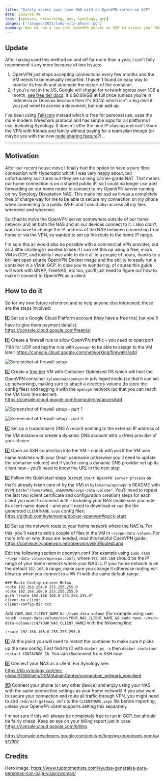 ```yaml
---
title: "Safely access your home NAS with an OpenVPN server on GCP"
date: 2021-08-08
tags: [openvpn, networking, nas, synology, gcp]
images: ['/images/2021/lady-with-phone.jpg']
summary: How to run a low cost OpenVPN server on GCP to access your NAS anywhere even if your home internet is on a shared IP
---
```


## Update

After having used this method on and off for more than a year, I can't fully recommend it any more because of two issues:

1. OpenVPN just stops accepting connections every few months and the VM needs to be manually restarted. I haven't found an easy way to monitor its health and automate the restart of the container.
2. If you're not in the US, Google will charge for network egress over 1GB a month, [see free tier docs](https://cloud.google.com/free/docs/free-cloud-features). It's \$0.08/GB at full price (unless you're in Indonesia or Oceania because then it's \$0.15) which isn't a big deal if you just need to access a document, but can add up.

I've been using [Tailscale](https://tailscale.com/) instead which is free for personal use, uses the more modern Wireshark protocol and has simple apps for all platforms I use, including Synology. It doesn't offer the nice IP aliasing and can't share the VPN with friends and family without paying for a team plan though (or maybe yes with the new [node sharing feature](https://tailscale.com/kb/1084/sharing/)?)...

______________________________________________________________________________

## Motivation

After our recent house move I finally had the option to have a pure fibre connection with Hyperoptic which I was very happy about, but unfortunately as it turns out they are running carrier-grade NAT. That means our home connection is on a shared public IP, so I could no longer use port forwarding on our home router to connect to my OpenVPN server running on my Synology Diskstation NAS. This made me sad as it was a completely free of charge way for me to be able to secure my connection on my phone when connecting to a public Wi-Fi and I could also access all my files whenever and wherever.

So I had to move the OpenVPN server somewhere outside of our home network and let both the NAS and all our devices connect to it. I also didn't want to have to change the IP address of the NAS between connecting from home or via the VPN, so wanted to set up the route to the home IP range.

I'm sure this all would also be possible with a commercial VPN provider, but as a little challenge I wanted to see if I can set this up using a free, micro VM in GCP, and luckily I was able to do it all in a couple of hours, thanks to a brilliant open source OpenVPN Docker image and the ability to easily run a container in a VM in GCP. In case you're wondering, of course this guide will work with QNAP, FreeNAS, etc too, you'll just need to figure out how to make it connect to OpenVPN as a client.

## How to do it

So for my own future reference and to help anyone else interested, these are the steps involved:

1️⃣ Set up a Google Cloud Platform account (they have a free trial, but you'll have to give them payment details): https://console.cloud.google.com/freetrial

2️⃣ Create a firewall rule to allow OpenVPN traffic – you need to open port 1194 for UDP and tag the rule with `openvpn` to be able to assign to the VM later: https://console.cloud.google.com/networking/firewalls/add

![Screenshot of firewall setup](/images/2021/Firewall-setup.png)

3️⃣ Create a [free tier](/images/2021/VM-setup-1.png) VM with Container-Optimized OS which will host the OpenVPN container `kylemanna/openvpn` in privileged mode (so that it can set up networking), making sure to attach a directory volume (to store the config files) and tagging it with the `openvpn` network (so that you can reach the VM from the internet): https://console.cloud.google.com/compute/instancesAdd

![Screenshot of firewall setup - part 1](/images/2021/VM-setup-1.png)

![Screenshot of firewall setup - part 2](/images/2021/VM-setup-2.png)

4️⃣ Set up a (subdomain) DNS A record pointing to the external IP address of the VM instance or create a dynamic DNS account with a (free) provider of your choice

5️⃣ Open an SSH connection into the VM – check with `pwd` if the VM user name matches with your Gmail username (otherwise you'll need to update the container volume) and if you're using a dynamic DNS provider set up its client now – you'll need to know the URL in the next step

6️⃣ Follow the Quickstart steps (except `Start OpenVPN server process` as that's already taken care of by the VM) in `kylemanna/openvpn`'s README with `OVPN_DATA="/home/GMAIL_USERNAME/ovpn-data-volume"`. You'll need to repeat the last two (client certificate and configuration creation) steps for each client you want to connect with – including your NAS (make sure you note its client name down) – and you'll need to download or `cat` the the generated `CLIENTNAME.ovpn` config files: https://github.com/kylemanna/docker-openvpn#quick-start

7️⃣ Set up the network route to your home network where the NAS is. For this, you'll need to edit a couple of files in the VM in `~/ovpn-data-volume`. For more info on why these are needed, read this helpful OpenVPN guide: https://community.openvpn.net/openvpn/wiki/RoutedLans

Edit the following section in openvpn.conf (for example using `sudo nano ~/ovpn-data-volume/openvpn.conf`), where `192.168.168` should be the IP range of your home network where your NAS is. If your home network is on the default `192.168.0` range, make sure you change it otherwise routing will blow up when you connect to a Wi-Fi with the same default range.

```
### Route Configurations Below
route 192.168.254.0 255.255.255.0
route 192.168.168.0 255.255.255.0
push "route 192.168.168.0 255.255.255.0"
client-to-client
client-config-dir ccd
```

Add `YOUR_NAS_CLIENT_NAME` to `~/ovpn-data-volume` (for example using `sudo touch ~/ovpn-data-volume/ccd/YOUR_NAS_CLIENT_NAME && sudo nano ~/ovpn-data-volume/ccd/YOUR_NAS_CLIENT_NAME`) with the following line:

```
iroute 192.168.168.0 255.255.255.0
```

8️⃣ At this point you will need to restart the container to make sure it picks up the new config. First find its ID with `docker ps -a` then `docker container restart CONTAINER_ID`. You can disconnect from SSH now.

9️⃣ Connect your NAS as a client. For Synology see: https://kb.synology.com/en-global/DSM/help/DSM/AdminCenter/connection_network_vpnclient

🔟 Connect your phone (or any other device) and enjoy using your NAS with the same connection settings as your home network! If you also want to secure your connection and route all traffic through VPN, you might need to add `redirect-gateway def1` to the `CLIENTNAME.ovpn` file before importing, unless your OpenVPN client supports setting this separately.

I'm not sure if this will always be completely free to run in GCP, but should be fairly cheap. Keep an eye on your billing report just in case: https://console.cloud.google.com/billing

https://console.developers.google.com/apis/api/logging.googleapis.com/overview

## Credits

Hero image: https://www.tuoptometrista.com/ayudas-generales-para-personas-con-baja-vision/woman/

